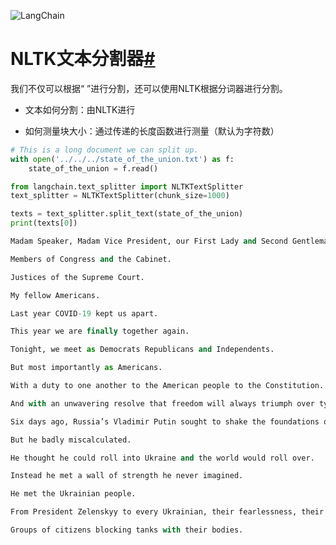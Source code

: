 

<Head>
  <script>
    {
      `(function() {
         var _hmt = _hmt || [];
(function() {
  var hm = document.createElement("script");
  hm.src = "https://hm.baidu.com/hm.js?e60fb290e204e04c5cb6f79b0ac1e697";
  var s = document.getElementsByTagName("script")[0]; 
  s.parentNode.insertBefore(hm, s);
})();
       })();`
    }
  </script>
</Head>

![LangChain](https://pica.zhimg.com/50/v2-56e8bbb52aa271012541c1fe1ceb11a2_r.gif)





NLTK文本分割器[#](#nltk-text-splitter "本标题的永久链接")
============================================

我们不仅可以根据“  ”进行分割，还可以使用NLTK根据分词器进行分割。

- 文本如何分割：由NLTK进行

- 如何测量块大小：通过传递的长度函数进行测量（默认为字符数）

```python
# This is a long document we can split up.
with open('../../../state_of_the_union.txt') as f:
    state_of_the_union = f.read()

```

```python
from langchain.text_splitter import NLTKTextSplitter
text_splitter = NLTKTextSplitter(chunk_size=1000)

```

```python
texts = text_splitter.split_text(state_of_the_union)
print(texts[0])

```

```python
Madam Speaker, Madam Vice President, our First Lady and Second Gentleman.

Members of Congress and the Cabinet.

Justices of the Supreme Court.

My fellow Americans.

Last year COVID-19 kept us apart.

This year we are finally together again.

Tonight, we meet as Democrats Republicans and Independents.

But most importantly as Americans.

With a duty to one another to the American people to the Constitution.

And with an unwavering resolve that freedom will always triumph over tyranny.

Six days ago, Russia’s Vladimir Putin sought to shake the foundations of the free world thinking he could make it bend to his menacing ways.

But he badly miscalculated.

He thought he could roll into Ukraine and the world would roll over.

Instead he met a wall of strength he never imagined.

He met the Ukrainian people.

From President Zelenskyy to every Ukrainian, their fearlessness, their courage, their determination, inspires the world.

Groups of citizens blocking tanks with their bodies.

```

